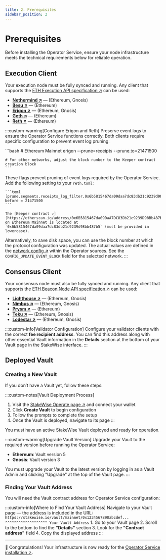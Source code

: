 ```yaml
---
title: 2. Prerequisites
sidebar_position: 2
---
```



# Prerequisites

Before installing the Operator Service, ensure your node infrastructure meets the technical requirements below for reliable operation.

## Execution Client

Your execution node must be fully synced and running. Any client that supports the [ETH Execution API specification ↗](https://ethereum.github.io/execution-apis/api-documentation/) can be used:

- **[Nethermind ↗](https://launchpad.ethereum.org/en/nethermind)** — (Ethereum, Gnosis)
- **[Besu ↗](https://launchpad.ethereum.org/en/besu)** — (Ethereum)
- **[Erigon ↗](https://launchpad.ethereum.org/en/erigon)** — (Ethereum, Gnosis)
- **[Geth ↗](https://launchpad.ethereum.org/en/geth)** — (Ethereum)
- **[Reth ↗](https://github.com/paradigmxyz/reth)** — (Ethereum)

:::custom-warning[Configure Erigon and Reth]
Preserve event logs to ensure the Operator Service functions correctly. Both clients require specific configuration to prevent event log pruning:

<Tabs groupId="special-config" defaultValue="erigon">
  <TabItem value="erigon" label="Erigon">
    ```bash
    # Ethereum Mainnet
    erigon --prune=receipts --prune.to=21471500

    # For other networks, adjust the block number to the Keeper contract creation block
    ```

  These flags prevent pruning of event logs required by the Operator Service.
  </TabItem>
  <TabItem value="reth" label="Reth">
    Add the following setting to your `reth.toml`:

    ```toml
    [prune.segments.receipts_log_filter.0x6b5815467da09daa7dc83db21c9239d98bb487b5]
    before = 21471500
    ```

    The [Keeper contract ↗](https://etherscan.io/address/0x6B5815467da09DaA7DC83Db21c9239D98Bb487b5#code) on Ethereum Mainnet is located at
    `0x6b5815467da09daa7dc83db21c9239d98bb487b5` (must be provided in lowercase).
  </TabItem>
</Tabs>

Alternatively, to save disk space, you can use the block number at which the protocol configuration was updated. The actual values are defined in the [network config ↗](https://github.com/stakewise/v3-operator/blob/master/src/config/networks.py) within the Operator sources. See the `CONFIG_UPDATE_EVENT_BLOCK` field for the selected network.
:::

## Consensus Client

Your consensus node must also be fully synced and running. Any client that supports the [ETH Beacon Node API specification ↗](https://ethereum.github.io/beacon-APIs/#/) can be used:

- **[Lighthouse ↗](https://launchpad.ethereum.org/en/lighthouse)** — (Ethereum, Gnosis)
- **[Nimbus ↗](https://launchpad.ethereum.org/en/nimbus)** — (Ethereum, Gnosis)
- **[Prysm ↗](https://launchpad.ethereum.org/en/prysm)** — (Ethereum)
- **[Teku ↗](https://launchpad.ethereum.org/en/teku)** — (Ethereum, Gnosis)
- **[Lodestar ↗](https://launchpad.ethereum.org/en/lodestar)** — (Ethereum, Gnosis)

:::custom-info[Validator Configuration]
Configure your validator clients with the correct **fee recipient address**. You can find this address along with other essential Vault information in the **Details** section at the bottom of your Vault page in the StakeWise interface.
:::

## Deployed Vault

### Creating a New Vault

If you don’t have a Vault yet, follow these steps:

:::custom-notes[Vault Deployment Process]
1. Visit the [StakeWise Operate page ↗](https://app.stakewise.io/operate) and connect your wallet
2. Click **Create Vault** to begin configuration
3. Follow the prompts to complete the setup
4. Once the Vault is deployed, navigate to its page
:::

You must have an active StakeWise Vault deployed and ready for operation.

:::custom-warning[Upgrade Vault Version]
Upgrade your Vault to the required version before running the Operator Service:

- **Ethereum**: Vault version 5
- **Gnosis**: Vault version 3

You must upgrade your Vault to the latest version by logging in as a Vault Admin and clicking "Upgrade" at the top of the Vault page.
:::



### Finding Your Vault Address

You will need the Vault contract address for Operator Service configuration:

:::custom-info[Where to Find Your Vault Address]
<Tabs groupId="vault-address-methods">
  <TabItem value="url" label="From URL" default>
    Navigate to your Vault page — the address is included in the URL:
    ```
    https://stakewise.io/vault/mainnet/0x1234567890abcdef...
                                       ^^^^^^^^^^^^^^^^^^^
                                        Your Vault Address
    ```
  </TabItem>
  <TabItem value="details" label="From Details Section">
    1. Go to your Vault page
    2. Scroll to the bottom to find the **"Details"** section
    3. Look for the **"Contract address"** field
    4. Copy the displayed address
  </TabItem>
</Tabs>
:::

---

🎉 Congratulations! Your infrastructure is now ready for the [Operator Service installation ↗](installation).
